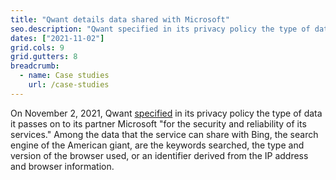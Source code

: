 ```yaml
---
title: "Qwant details data shared with Microsoft"
seo.description: "Qwant specified in its privacy policy the type of data it passes on to its partner Microsoft..."
dates: ["2021-11-02"]
grid.cols: 9
grid.gutters: 8
breadcrumb:
  - name: Case studies
    url: /case-studies
---
```


On November 2, 2021, Qwant <a target="_blank" rel="noopener" href="https://github.com/OpenTermsArchive/contrib-versions/commit/549e959ef7671a194b9bedba8d12c8031c39b922">specified</a> in its privacy policy the type of data it passes on to its partner Microsoft "for the security and reliability of its services." Among the data that the service can share with Bing, the search engine of the American giant, are the keywords searched, the type and version of the browser used, or an identifier derived from the IP address and browser information.
